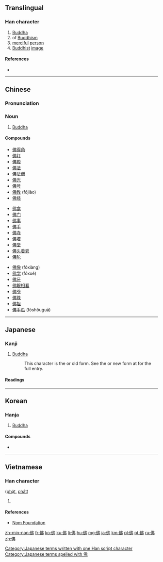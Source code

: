 {{also|仏}}
==Translingual==
{{stroke order|strokes=7}}

===Han character===
{{Han char|rn=9|rad=人|as=05|sn=7|four=2522<sub>7</sub>|canj=人中中弓 (OLLN)|ids=⿰[[亻]][[弗]]}}

# [[Buddha]]
# of [[Buddhism]]
# [[merciful]] [[person]]
# [[Buddhist]] [[image]]

====References====
* {{Han ref|kx=0099.040|dkj=00517|dj=0208.110|hdz=10140.030|uh=4F5B|ud=20315|bh=A6F2|bd=42738}}

----

==Chinese==
{{zh-forms}}

===Pronunciation===
{{zh-pron
|m=fú,fó
|c=bat6,fat1,fat6
|mc=y
|oc=y
|ma=
|cat=pn,a,n
}}

===Noun===
{{zh-noun}}

# [[Buddha]]

====Compounds====
{{top3}}
* [[佛得角]]
* [[佛灯]]
* [[佛殿]]
* [[佛法]]
* [[佛法僧]]
* [[佛光]]
* [[佛号]]
* [[佛教]] (fójiào)
* [[佛经]]
{{mid3}}
* [[佛龛]]
* [[佛门]]
* [[佛事]]
* [[佛手]]
* [[佛寺]]
* [[佛塔]]
* [[佛堂]]
* [[佛头着粪]]
* [[佛陀]]
{{mid3}}
* [[佛像]] (fóxiàng)
* [[佛学]] (fóxué)
* [[佛牙]]
* [[佛眼相看]]
* [[佛爷]]
* [[佛珠]]
* [[佛祖]]
* [[佛手瓜]] (fóshǒuguā)
{{bottom}}

----

==Japanese==

===Kanji===
{{ja-kanji|grade=n|rs=人05|style=ky|shin=仏}}

# [[Buddha]]
#: This character is the {{m|ja|旧字体|tr=kyūjitai}} or old form.  See the {{m|ja|新字体|tr=shinjitai}} or new form at {{m|ja|仏}} for the full entry.

====Readings====
{{ja-readings
|goon=[[ぶつ]] (butsu)
|kanon=[[ふつ]] (futsu)
|kun=[[ほとけ]] (hotoke)
|nanori=[[さらぎ]] (saragi)
}}

[[Category:Japanese terms written with one Han script character]]
[[Category:Japanese terms spelled with 佛]]

----

==Korean==

===Hanja===
{{ko-hanja|hangeul=[[불]], [[필]]|rv=bul, pil|mr=pul, p'il}}

# [[Buddha]]

====Compounds====
* {{l|ko|佛敎|tr=[[불교]], bulgyo, "Buddhism"}}

----

==Vietnamese==

===Han character===
{{vi-hantu|rs=人05}} ([[phật]], [[phất]])

# {{rfdef|lang=vi|sort=人05}}

====References====
*[http://nomfoundation.org/common/nom_details.php?codepoint=4f5b Nom Foundation]

[[zh-min-nan:佛]]
[[fr:佛]]
[[ko:佛]]
[[ku:佛]]
[[li:佛]]
[[hu:佛]]
[[mg:佛]]
[[ja:佛]]
[[km:佛]]
[[pl:佛]]
[[pt:佛]]
[[ru:佛]]
[[zh:佛]]